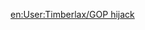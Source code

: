 {{Userbox 
|border-c=#000000
 |border-s=1 
|id-c=#000000
|id-s=14 
|id-fc=#FF0000 
|info-c=#FF00000 
|info-s=9
|info-fc=#000000 
|id=<s>'''G.O.P.'''</s> 
|info=這個用戶認為'''[[美國共和黨]]'''已經被'''[[新保守主義|新保守主義者]]'''所劫持。
|float=left 
}}
<noinclude>[[en:User:Timberlax/GOP hijack]]</noinclude>